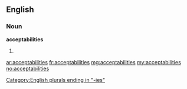 ==English==

===Noun===
'''acceptabilities'''

# {{plural of|acceptability}}

[[Category:English plurals ending in "-ies"]]

[[ar:acceptabilities]]
[[fr:acceptabilities]]
[[mg:acceptabilities]]
[[my:acceptabilities]]
[[no:acceptabilities]]